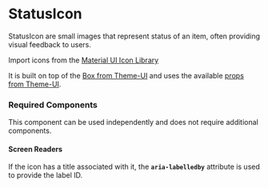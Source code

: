 
<Meta title="Components/StatusIcon" />

# StatusIcon

StatusIcon are small images that represent status of an item, often providing visual feedback to users.

Import icons from the [Material UI Icon Library](https://materialdesignicons.com/)

It is built on top of the [Box from Theme-UI](https://theme-ui.com/components/box/) and uses the available [props from Theme-UI](https://theme-ui.com/sx-prop).

### Required Components

This component can be used independently and does not require additional components.

#### Screen Readers

If the icon has a title associated with it, the **`aria-labelledby`** attribute is used to provide the label ID.